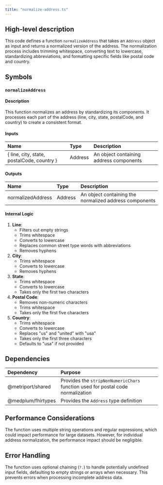 ```yaml
---
title: "normalize-address.ts"
---
```


## High-level description
This code defines a function `normalizeAddress` that takes an `Address` object as input and returns a normalized version of the address. The normalization process includes trimming whitespace, converting text to lowercase, standardizing abbreviations, and formatting specific fields like postal code and country.

## Symbols

### `normalizeAddress`
#### Description
This function normalizes an address by standardizing its components. It processes each part of the address (line, city, state, postalCode, and country) to create a consistent format.

#### Inputs
| Name | Type | Description |
|:-----|:-----|:------------|
| { line, city, state, postalCode, country } | Address | An object containing address components |

#### Outputs
| Name | Type | Description |
|:-----|:-----|:------------|
| normalizedAddress | Address | An object containing the normalized address components |

#### Internal Logic
1. **Line**: 
   - Filters out empty strings
   - Trims whitespace
   - Converts to lowercase
   - Replaces common street type words with abbreviations
   - Removes hyphens
2. **City**: 
   - Trims whitespace
   - Converts to lowercase
   - Removes hyphens
3. **State**: 
   - Trims whitespace
   - Converts to lowercase
   - Takes only the first two characters
4. **Postal Code**: 
   - Removes non-numeric characters
   - Trims whitespace
   - Takes only the first five characters
5. **Country**: 
   - Trims whitespace
   - Converts to lowercase
   - Replaces "us" and "united" with "usa"
   - Takes only the first three characters
   - Defaults to "usa" if not provided

## Dependencies
| Dependency | Purpose |
|:-----------|:--------|
| @metriport/shared | Provides the `stripNonNumericChars` function used for postal code normalization |
| @medplum/fhirtypes | Provides the `Address` type definition |

## Performance Considerations
The function uses multiple string operations and regular expressions, which could impact performance for large datasets. However, for individual address normalization, the performance impact should be negligible.

## Error Handling
The function uses optional chaining (`?.`) to handle potentially undefined input fields, defaulting to empty strings or arrays when necessary. This prevents errors when processing incomplete address data.